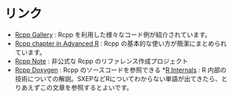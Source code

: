 # リンク

* [Rcpp Gallery](http://gallery.rcpp.org/) : Rcpp を利用した様々なコード例が紹介されています。
* [Rcpp chapter in Advanced R](http://adv-r.had.co.nz/Rcpp.html) : Rcpp の基本的な使い方が簡潔にまとめられています。
* [Rcpp Note](http://statr.me/rcpp-note/index.html) :
非公式な Rcpp のリファレンス作成プロジェクト
* [Rcpp Doxygen](http://dirk.eddelbuettel.com/code/rcpp/html/) : Rcpp のソースコードを参照できる
*[R Internals](https://cran.r-project.org/doc/manuals/r-release/R-ints.html) : R 内部の技術についての解説。SXEPなどRについてわからない単語が出てきたら、とりあえずこの文章を参照するとよいです。


